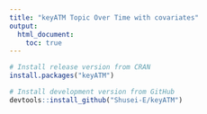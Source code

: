 ```yaml
---
title: "keyATM Topic Over Time with covariates"
output: 
  html_document:
    toc: true
---
```


```r
# Install release version from CRAN
install.packages("keyATM")

# Install development version from GitHub
devtools::install_github("Shusei-E/keyATM")
```


